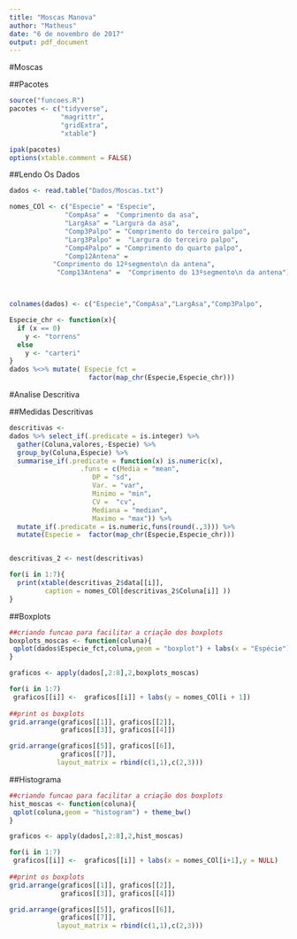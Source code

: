 ```yaml
---
title: "Moscas Manova"
author: "Matheus"
date: "6 de novembro de 2017"
output: pdf_document
---
```


#Moscas

##Pacotes
```r
source("funcoes.R")
pacotes <- c("tidyverse",
             "magrittr",
             "gridExtra",
             "xtable")

ipak(pacotes)
options(xtable.comment = FALSE)
```
##Lendo Os Dados

```r

dados <- read.table("Dados/Moscas.txt")

nomes_COl <- c("Especie" = "Especie",
              "CompAsa" =  "Comprimento da asa",
              "LargAsa" = "Largura da asa",
              "Comp3Palpo" = "Comprimento do terceiro palpo",
              "Larg3Palpo" =  "Largura do terceiro palpo", 
              "Comp4Palpo" = "Comprimento do quarto palpo",
              "Comp12Antena" = 
           "Comprimento do 12ºsegmento\n da antena",
            "Comp13Antena" =  "Comprimento do 13ºsegmento\n da antena")



colnames(dados) <- c("Especie","CompAsa","LargAsa","Comp3Palpo",          "Larg3Palpo","Comp4Palpo","Comp12Antena","Comp13Antena")

Especie_chr <- function(x){
  if (x == 0)
    y <- "torrens"
  else
    y <- "carteri"
}
dados %<>% mutate( Especie_fct = 
                    factor(map_chr(Especie,Especie_chr)))


```


#Analise Descritiva

##Medidas Descritivas

```r
descritivas <- 
dados %>% select_if(.predicate = is.integer) %>% 
  gather(Coluna,valores,-Especie) %>% 
  group_by(Coluna,Especie) %>% 
  summarise_if(.predicate = function(x) is.numeric(x),
                  .funs = c(Media = "mean",
                     DP = "sd",
                     Var. = "var",
                     Minimo = "min",
                     CV =  "cv",
                     Mediana = "median",
                     Maximo = "max")) %>% 
  mutate_if(.predicate = is.numeric,funs(round(.,3))) %>% 
  mutate(Especie =  factor(map_chr(Especie,Especie_chr)))


descritivas_2 <- nest(descritivas)

for(i in 1:7){
  print(xtable(descritivas_2$data[[i]], 
         caption = nomes_COl[descritivas_2$Coluna[i]] ))
}

```



\newpage

##Boxplots
```r
##criando funcao para facilitar a criação dos boxplots
boxplots_moscas <- function(coluna){
 qplot(dados$Especie_fct,coluna,geom = "boxplot") + labs(x = "Espécie") + theme_bw()
}

graficos <- apply(dados[,2:8],2,boxplots_moscas)

for(i in 1:7)
 graficos[[i]] <-  graficos[[i]] + labs(y = nomes_COl[i + 1])
  
##print os boxplots
grid.arrange(graficos[[1]], graficos[[2]], 
             graficos[[3]], graficos[[4]])

grid.arrange(graficos[[5]], graficos[[6]], 
             graficos[[7]], 
            layout_matrix = rbind(c(1,1),c(2,3)))


```
##Histograma
```r
##criando funcao para facilitar a criação dos boxplots
hist_moscas <- function(coluna){
 qplot(coluna,geom = "histogram") + theme_bw()
}

graficos <- apply(dados[,2:8],2,hist_moscas)

for(i in 1:7)
 graficos[[i]] <-  graficos[[i]] + labs(x = nomes_COl[i+1],y = NULL)
  
##print os boxplots
grid.arrange(graficos[[1]], graficos[[2]], 
             graficos[[3]], graficos[[4]])

grid.arrange(graficos[[5]], graficos[[6]], 
             graficos[[7]], 
            layout_matrix = rbind(c(1,1),c(2,3)))
```

